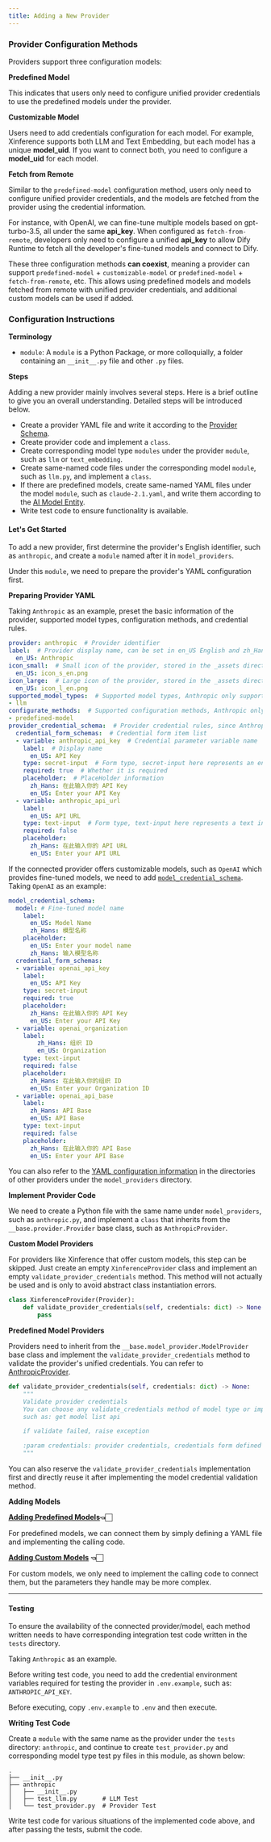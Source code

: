 ```yaml
---
title: Adding a New Provider
---
```


### Provider Configuration Methods

Providers support three configuration models:

**Predefined Model**

This indicates that users only need to configure unified provider credentials to use the predefined models under the provider.

**Customizable Model**

Users need to add credentials configuration for each model. For example, Xinference supports both LLM and Text Embedding, but each model has a unique **model_uid**. If you want to connect both, you need to configure a **model_uid** for each model.

**Fetch from Remote**

Similar to the `predefined-model` configuration method, users only need to configure unified provider credentials, and the models are fetched from the provider using the credential information.

For instance, with OpenAI, we can fine-tune multiple models based on gpt-turbo-3.5, all under the same **api_key**. When configured as `fetch-from-remote`, developers only need to configure a unified **api_key** to allow Dify Runtime to fetch all the developer's fine-tuned models and connect to Dify.

These three configuration methods **can coexist**, meaning a provider can support `predefined-model` + `customizable-model` or `predefined-model` + `fetch-from-remote`, etc. This allows using predefined models and models fetched from remote with unified provider credentials, and additional custom models can be used if added.

### Configuration Instructions

**Terminology**

* `module`: A `module` is a Python Package, or more colloquially, a folder containing an `__init__.py` file and other `.py` files.

**Steps**

Adding a new provider mainly involves several steps. Here is a brief outline to give you an overall understanding. Detailed steps will be introduced below.

* Create a provider YAML file and write it according to the [Provider Schema](https://github.com/langgenius/dify/blob/main/api/core/model_runtime/docs/en_US/schema.md).
* Create provider code and implement a `class`.
* Create corresponding model type `modules` under the provider `module`, such as `llm` or `text_embedding`.
* Create same-named code files under the corresponding model `module`, such as `llm.py`, and implement a `class`.
* If there are predefined models, create same-named YAML files under the model `module`, such as `claude-2.1.yaml`, and write them according to the [AI Model Entity](https://github.com/langgenius/dify/blob/main/api/core/model_runtime/docs/en_US/schema.md#aimodelentity).
* Write test code to ensure functionality is available.

#### Let's Get Started

To add a new provider, first determine the provider's English identifier, such as `anthropic`, and create a `module` named after it in `model_providers`.

Under this `module`, we need to prepare the provider's YAML configuration first.

**Preparing Provider YAML**

Taking `Anthropic` as an example, preset the basic information of the provider, supported model types, configuration methods, and credential rules.

```YAML
provider: anthropic  # Provider identifier
label:  # Provider display name, can be set in en_US English and zh_Hans Chinese. If zh_Hans is not set, en_US will be used by default.
  en_US: Anthropic
icon_small:  # Small icon of the provider, stored in the _assets directory under the corresponding provider implementation directory, same language strategy as label
  en_US: icon_s_en.png
icon_large:  # Large icon of the provider, stored in the _assets directory under the corresponding provider implementation directory, same language strategy as label
  en_US: icon_l_en.png
supported_model_types:  # Supported model types, Anthropic only supports LLM
- llm
configurate_methods:  # Supported configuration methods, Anthropic only supports predefined models
- predefined-model
provider_credential_schema:  # Provider credential rules, since Anthropic only supports predefined models, unified provider credential rules need to be defined
  credential_form_schemas:  # Credential form item list
  - variable: anthropic_api_key  # Credential parameter variable name
    label:  # Display name
      en_US: API Key
    type: secret-input  # Form type, secret-input here represents an encrypted information input box, only displaying masked information when editing.
    required: true  # Whether it is required
    placeholder:  # PlaceHolder information
      zh_Hans: 在此输入你的 API Key
      en_US: Enter your API Key
  - variable: anthropic_api_url
    label:
      en_US: API URL
    type: text-input  # Form type, text-input here represents a text input box
    required: false
    placeholder:
      zh_Hans: 在此输入你的 API URL
      en_US: Enter your API URL
```

If the connected provider offers customizable models, such as `OpenAI` which provides fine-tuned models, we need to add [`model_credential_schema`](https://github.com/langgenius/dify/blob/main/api/core/model_runtime/docs/en_US/schema.md). Taking `OpenAI` as an example:

```yaml
model_credential_schema:
  model: # Fine-tuned model name
    label:
      en_US: Model Name
      zh_Hans: 模型名称
    placeholder:
      en_US: Enter your model name
      zh_Hans: 输入模型名称
  credential_form_schemas:
  - variable: openai_api_key
    label:
      en_US: API Key
    type: secret-input
    required: true
    placeholder:
      zh_Hans: 在此输入你的 API Key
      en_US: Enter your API Key
  - variable: openai_organization
    label:
        zh_Hans: 组织 ID
        en_US: Organization
    type: text-input
    required: false
    placeholder:
      zh_Hans: 在此输入你的组织 ID
      en_US: Enter your Organization ID
  - variable: openai_api_base
    label:
      zh_Hans: API Base
      en_US: API Base
    type: text-input
    required: false
    placeholder:
      zh_Hans: 在此输入你的 API Base
      en_US: Enter your API Base
```

You can also refer to the [YAML configuration information](https://github.com/langgenius/dify/blob/main/api/core/model_runtime/docs/en_US/schema.md) in the directories of other providers under the `model_providers` directory.

**Implement Provider Code**

We need to create a Python file with the same name under `model_providers`, such as `anthropic.py`, and implement a `class` that inherits from the `__base.provider.Provider` base class, such as `AnthropicProvider`.

**Custom Model Providers**

For providers like Xinference that offer custom models, this step can be skipped. Just create an empty `XinferenceProvider` class and implement an empty `validate_provider_credentials` method. This method will not actually be used and is only to avoid abstract class instantiation errors.

```python
class XinferenceProvider(Provider):
    def validate_provider_credentials(self, credentials: dict) -> None:
        pass
```

**Predefined Model Providers**

Providers need to inherit from the `__base.model_provider.ModelProvider` base class and implement the `validate_provider_credentials` method to validate the provider's unified credentials. You can refer to [AnthropicProvider](https://github.com/langgenius/dify/blob/main/api/core/model_runtime/model_providers/anthropic/anthropic.py).

```python
def validate_provider_credentials(self, credentials: dict) -> None:
    """
    Validate provider credentials
    You can choose any validate_credentials method of model type or implement validate method by yourself,
    such as: get model list api

    if validate failed, raise exception

    :param credentials: provider credentials, credentials form defined in `provider_credential_schema`.
    """
```

You can also reserve the `validate_provider_credentials` implementation first and directly reuse it after implementing the model credential validation method.

**Adding Models**

[**Adding Predefined Models**](/en-us/user-guide/models/predefined-model)**👈🏻**

For predefined models, we can connect them by simply defining a YAML file and implementing the calling code.

[**Adding Custom Models**](/en-us/user-guide/models/customizable-model) **👈🏻**

For custom models, we only need to implement the calling code to connect them, but the parameters they handle may be more complex.

***

#### Testing

To ensure the availability of the connected provider/model, each method written needs to have corresponding integration test code written in the `tests` directory.

Taking `Anthropic` as an example.

Before writing test code, you need to add the credential environment variables required for testing the provider in `.env.example`, such as: `ANTHROPIC_API_KEY`.

Before executing, copy `.env.example` to `.env` and then execute.

**Writing Test Code**

Create a `module` with the same name as the provider under the `tests` directory: `anthropic`, and continue to create `test_provider.py` and corresponding model type test py files in this module, as shown below:

```shell
.
├── __init__.py
├── anthropic
│   ├── __init__.py
│   ├── test_llm.py       # LLM Test
│   └── test_provider.py  # Provider Test
```

Write test code for various situations of the implemented code above, and after passing the tests, submit the code.
